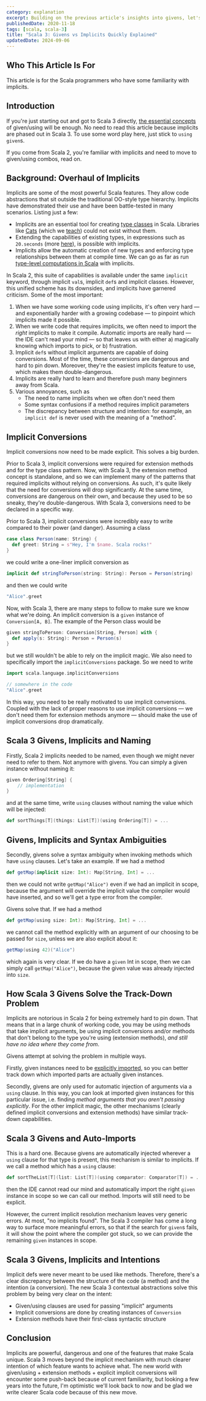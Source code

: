 ```yaml
---
category: explanation
excerpt: Building on the previous article's insights into givens, let's explore how they stack up against the traditional Scala implicits
publishedDate: 2020-11-18
tags: [scala, scala-3]
title: "Scala 3: Givens vs Implicits Quickly Explained"
updatedDate: 2024-09-06
---
```


## Who This Article Is For

This article is for the Scala programmers who have some familiarity with implicits.

## Introduction

If you're just starting out and got to Scala 3 directly, [the essential concepts](/articles/scala-3-given-and-using-clauses) of given/using will be enough. No need to read this article because implicits are phased out in Scala 3. To use some word play here, just stick to `using` `given`s.

If you come from Scala 2, you're familiar with implicits and need to move to given/using combos, read on.

## Background: Overhaul of Implicits

Implicits are some of the most powerful Scala features. They allow code abstractions that sit outside the traditional OO-style type hierarchy. Implicits have demonstrated their use and have been battle-tested in many scenarios. Listing just a few:

- Implicits are an essential tool for creating [type classes](/articles/why-are-scala-type-classes-useful) in Scala. Libraries like [Cats](https://typelevel.org/cats) (which we [teach](/courses/cats)) could not exist without them.
- Extending the capabilities of existing types, in expressions such as `20.seconds` (more [here](/articles/how-does-the-20-seconds-idiom-work-in-scala)), is possible with implicits.
- Implicits allow the automatic creation of new types and enforcing type relationships between them at compile time. We can go as far as run [type-level computations in Scala](/articles/type-level-programming-in-scala-part-1-numbers-and-comparisons) with implicits.

In Scala 2, this suite of capabilities is available under the same `implicit` keyword, through implicit `val`s, implicit `def`s and implicit classes. However, this unified scheme has its downsides, and implicits have garnered criticism. Some of the most important:

1. When we have some working code using implicits, it's often very hard &mdash; and exponentially harder with a growing codebase &mdash; to pinpoint which implicits made it possible.
1. When we write code that requires implicits, we often need to import the _right_ implicits to make it compile. Automatic imports are really hard &mdash; the IDE can't read your mind &mdash; so that leaves us with either a) magically knowing which imports to pick, or b) frustration.
1. Implicit `def`s without implicit arguments are capable of doing conversions. Most of the time, these conversions are dangerous and hard to pin down. Moreover, they're the easiest implicits feature to use, which makes them double-dangerous.
1. Implicits are really hard to learn and therefore push many beginners away from Scala.
1. Various annoyances, such as
   - The need to name implicits when we often don't need them
   - Some syntax confusions if a method requires implicit parameters
   - The discrepancy between structure and intention: for example, an `implicit def` is never used with the meaning of a "method".

## Implicit Conversions

Implicit conversions now need to be made explicit. This solves a big burden.

Prior to Scala 3, implicit conversions were required for extension methods and for the type class pattern. Now, with Scala 3, the extension method concept is standalone, and so we can implement many of the patterns that required implicits without relying on conversions. As such, it's quite likely that the need for conversions will drop significantly. At the same time, conversions are dangerous on their own, and because they used to be so sneaky, they're double-dangerous. With Scala 3, conversions need to be declared in a specific way.

Prior to Scala 3, implicit conversions were incredibly easy to write compared to their power (and danger). Assuming a class

```scala
case class Person(name: String) {
  def greet: String = s"Hey, I'm $name. Scala rocks!"
}
```

we could write a one-liner implicit conversion as

```scala
implicit def stringToPerson(string: String): Person = Person(string)
```

and then we could write

```scala
"Alice".greet
```

Now, with Scala 3, there are many steps to follow to make sure we know what we're doing. An implicit conversion is a `given` instance of `Conversion[A, B]`. The example of the Person class would be

```scala
given stringToPerson: Conversion[String, Person] with {
  def apply(s: String): Person = Person(s)
}
```

but we still wouldn't be able to rely on the implicit magic. We also need to specifically import the `implicitConversions` package. So we need to write

```scala
import scala.language.implicitConversions

// somewhere in the code
"Alice".greet
```

In this way, you need to be really motivated to use implicit conversions. Coupled with the lack of proper reasons to use implicit conversions &mdash; we don't need them for extension methods anymore &mdash; should make the use of implicit conversions drop dramatically.

## Scala 3 Givens, Implicits and Naming

Firstly, Scala 2 implicits needed to be named, even though we might never need to refer to them. Not anymore with givens. You can simply a given instance without naming it:

```scala
given Ordering[String] {
    // implementation
}
```

and at the same time, write `using` clauses without naming the value which will be injected:

```scala
def sortThings[T](things: List[T])(using Ordering[T]) = ...
```

## Givens, Implicits and Syntax Ambiguities

Secondly, givens solve a syntax ambiguity when invoking methods which have `using` clauses. Let's take an example. If we had a method

```scala
def getMap(implicit size: Int): Map[String, Int] = ...
```

then we could not write `getMap("Alice")` even if we had an implicit in scope, because the argument will override the implicit value the compiler would have inserted, and so we'll get a type error from the compiler.

Givens solve that. If we had a method

```scala
def getMap(using size: Int): Map[String, Int] = ...
```

we cannot call the method explicitly with an argument of our choosing to be passed for `size`, unless we are also explicit about it:

```scala
getMap(using 42)("Alice")
```

which again is very clear. If we do have a `given` Int in scope, then we can simply call `getMap("Alice")`, because the given value was already injected into `size`.

## How Scala 3 Givens Solve the Track-Down Problem

Implicits are notorious in Scala 2 for being extremely hard to pin down. That means that in a large chunk of working code, you may be using methods that take implicit arguments, be using implicit conversions and/or methods that don't belong to the type you're using (extension methods), _and still have no idea where they come from_.

Givens attempt at solving the problem in multiple ways.

Firstly, given instances need to be [explicitly imported](/articles/scala-3-given-and-using-clauses/#importing-givens), so you can better track down which imported parts are actually given instances.

Secondly, givens are only used for automatic injection of arguments via a `using` clause. In this way, you can look at imported given instances for this particular issue, i.e. finding _method arguments that you aren't passing explicitly_. For the other implicit magic, the other mechanisms (clearly defined implicit conversions and extension methods) have similar track-down capabilities.

## Scala 3 Givens and Auto-Imports

This is a hard one. Because givens are automatically injected wherever a `using` clause for that type is present, this mechanism is similar to implicits. If we call a method which has a `using` clause:

```scala
def sortTheList[T](list: List[T])(using comparator: Comparator[T]) = ...
```

then the IDE cannot read our mind and automatically import the right `given` instance in scope so we can call our method. Imports will still need to be explicit.

However, the current implicit resolution mechanism leaves very generic errors. At most, "no implicits found". The Scala 3 compiler has come a long way to surface more meaningful errors, so that if the search for `given`s fails, it will show the point where the compiler got stuck, so we can provide the remaining `given` instances in scope.

## Scala 3 Givens, Implicits and Intentions

Implicit defs were never meant to be used like methods. Therefore, there's a clear discrepancy between the structure of the code (a method) and the intention (a conversion). The new Scala 3 contextual abstractions solve this problem by being very clear on the intent:

- Given/using clauses are used for passing "implicit" arguments
- Implicit conversions are done by creating instances of `Conversion`
- Extension methods have their first-class syntactic structure

## Conclusion

Implicits are powerful, dangerous and one of the features that make Scala unique. Scala 3 moves beyond the implicit mechanism with much clearer intention of which feature wants to achieve what. The new world with given/using + extension methods + explicit implicit conversions will encounter some push-back because of current familiarity, but looking a few years into the future, I'm optimistic we'll look back to now and be glad we write clearer Scala code because of this new move.
